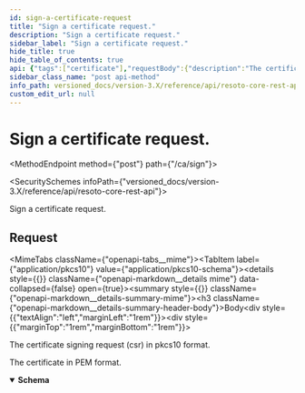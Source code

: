 ```yaml
---
id: sign-a-certificate-request
title: "Sign a certificate request."
description: "Sign a certificate request."
sidebar_label: "Sign a certificate request."
hide_title: true
hide_table_of_contents: true
api: {"tags":["certificate"],"requestBody":{"description":"The certificate signing request (csr) in pkcs10 format.","content":{"application/pkcs10":{"schema":{"type":"string","example":"-----BEGIN CERTIFICATE REQUEST-----\nMIICYDCCAUgCAQAwGzEZMBcGA1UEAwwQc29tZS5lbmdpbmVlcmluZzCCASIwDQYJ\nKoZIhvcNAQEBBQADggEPADCCAQoCggEBAM6QVB0C0G1yJRD1aWye8a1IscJa4cN4\n+PDWim+2qemCRpiIafgsict5AtlqmvDaYYs7uaLI8PLASMz0pnrxLaVbRVu5H7Ix\nKSh1Vz/WjsqTDNw5Q+qPpT/YPP5l02IrKrP/pdMNC0FYnDxr6Y4bXVuFqtMv+Zr2\namJSIpOET2wswo6MRflfiO9jh8mD5mdU+SqDHAvBpU7H3L4rd3cWyVsz3Q4cqpwa\nSDayhRMewxusI2MTj/uNEzZYTWiHb2TXUkYYSMYazdbVRUKFNWOsq+z1RPV1IUUe\ng0yjNS+tfYF0numPzwt9GNuB18O3X1G5rs2nHDRQL8pAbcy5Wjsuwf0CAwEAAaAA\nMA0GCSqGSIb3DQEBCwUAA4IBAQAuI5ijV9ahWtRhondwOYuYFMZL+i+tXPdn+O/B\nV7WFVdbaV13TpJ3giJBhCY3mlQ+Vb7BNDhgqdcsiXr4M1fDC0gf8J/GYA2s4yvrf\nfCqnFA97UET0AwpIA22+JZnZVs+FXqDsU2VMBgmGToU0QgzBSVi8/exSx3CWBgAk\nx2q98/r/Dhbi2KQkOYJ7yQx1t0416UiFB9xUnDIreg0k5chP5NF1YRbsatParYhG\nOviEEbELaTnWbmfnveBWjxAImv5w3tkF/dapH+QQ5yTIzDEl/UoG2pXC6QGRaRsp\nMft1XSBtZDykb6SrTTz/lUfjn3XX+zqQ7g466HvglAwqUfX1\n-----END CERTIFICATE REQUEST-----\n"}}}},"responses":{"200":{"description":"The certificate in PEM format.","content":{"application/x-pem-file":{"schema":{"type":"string","example":"-----BEGIN CERTIFICATE-----\nMIIDUjCCAjqgAwIBAgIUEtDMkiSa2FYM5LVhZiPlspro39owDQYJKoZIhvcNAQEL\nBQAweDELMAkGA1UEBhMCVVMxEzARBgNVBAgMCkNhbGlmb3JuaWExFjAUBgNVBAcM\nDVNhbiBGcmFuY2lzY28xHjAcBgNVBAoMFVNvbWUgRW5naW5lZXJpbmcgSW5jLjEc\nMBoGA1UEAwwTQ2xvdWRrZWVwZXIgUm9vdCBDQTAeFw0yMTEyMjIwOTQ1NDJaFw0y\nMjEyMjIwOTQ1NDJaMBsxGTAXBgNVBAMMEHNvbWUuZW5naW5lZXJpbmcwggEiMA0G\nCSqGSIb3DQEBAQUAA4IBDwAwggEKAoIBAQC5VIgOTR95jIxWJZHXUo6FUv4CyDn/\nfZWxZQmFXC8c6SqspRNpXMgZq+riTm+yQ1l/kc2xVpr5S8tVeFGGjzaCcf51DMSx\nj7SaUXP2oDtMi7e9wkfTaoN3z3erVwJl39znKQviEL8G7vYPCn7oDqt1HHry7ctN\ncrEMWYSQXUYe4s++K1q65VyGNBp6AcIrmefoH0pGARZs4MbvR74U44xsj25VFS+W\nM3YSomBv4oB4QkqlcVWOU/Tlx7Tq7ASfkSqEkUigKMx/QKrdeQHxCkEtmjbiHhOk\nVaCYsVbi8pVvE5URNrycvzJXGdimSL8pVZ8M89gUDoxUoiAneSswoRZrAgMBAAGj\nMTAvMA4GA1UdDwEB/wQEAwIFoDAdBgNVHSUEFjAUBggrBgEFBQcDAQYIKwYBBQUH\nAwIwDQYJKoZIhvcNAQELBQADggEBAA70yqOYfYtguJKji+IeIsZflNH2DH6lZ2Xe\nmv5suRbjuKEApSDUL59rpliT1dAcX6+cfKDQjzZ/7VWmp+XZmehGRlhRNWJMzsOz\nXv8/5l0LL59yN4w4FNq2cREcLj35RVYUU7lssNr/RNE9xNMHeqLdC4oW22PUi1lY\niq212G5yQTg31lVmzA9Uzvz+p/A8CG24tSBFbydSIogprmALS+5rnso0bWJ3Owf1\nCVz6Dc9UM4kBWDsb+iTffXwbgSDbG+lJ+9TEndcAzb7Zxs6ghMtv/PKR/tmw+O32\n3da9fAZE2eZoDvssH6LAUcFjtP9SFb8ZOdHJ15l279vzgCvWsvU=\n-----END CERTIFICATE-----\n"}}}}},"description":"Sign a certificate request.","method":"post","path":"/ca/sign","servers":[{"url":"https://{host}:{port}","variables":{"host":{"default":"localhost"},"port":{"default":"8900"}}}],"info":{"title":"Resoto Core REST API","version":"V1"},"postman":{"name":"Sign a certificate request.","description":{"type":"text/plain"},"url":{"path":["ca","sign"],"host":["{{baseUrl}}"],"query":[],"variable":[]},"header":[{"key":"Content-Type","value":"application/pkcs10"},{"key":"Accept","value":"application/x-pem-file"}],"method":"POST","body":{"mode":"raw","raw":"\"\""}}}
sidebar_class_name: "post api-method"
info_path: versioned_docs/version-3.X/reference/api/resoto-core-rest-api
custom_edit_url: null
---
```



<h1 className={"openapi__heading"}>Sign a certificate request.</h1>

<MethodEndpoint method={"post"} path={"/ca/sign"}></MethodEndpoint>

<SecuritySchemes infoPath={"versioned_docs/version-3.X/reference/api/resoto-core-rest-api"}></SecuritySchemes>

Sign a certificate request.

## Request

<MimeTabs className={"openapi-tabs__mime"}><TabItem label={"application/pkcs10"} value={"application/pkcs10-schema"}><details style={{}} className={"openapi-markdown__details mime"} data-collapsed={false} open={true}><summary style={{}} className={"openapi-markdown__details-summary-mime"}><h3 className={"openapi-markdown__details-summary-header-body"}>Body</h3></summary><div style={{"textAlign":"left","marginLeft":"1rem"}}><div style={{"marginTop":"1rem","marginBottom":"1rem"}}>

The certificate signing request (csr) in pkcs10 format.

</div></div><ul style={{"marginLeft":"1rem"}}><SchemaItem collapsible={false} name={"string"} required={false} schemaName={undefined} qualifierMessage={undefined} schema={{"type":"string","example":"-----BEGIN CERTIFICATE REQUEST-----\nMIICYDCCAUgCAQAwGzEZMBcGA1UEAwwQc29tZS5lbmdpbmVlcmluZzCCASIwDQYJ\nKoZIhvcNAQEBBQADggEPADCCAQoCggEBAM6QVB0C0G1yJRD1aWye8a1IscJa4cN4\n+PDWim+2qemCRpiIafgsict5AtlqmvDaYYs7uaLI8PLASMz0pnrxLaVbRVu5H7Ix\nKSh1Vz/WjsqTDNw5Q+qPpT/YPP5l02IrKrP/pdMNC0FYnDxr6Y4bXVuFqtMv+Zr2\namJSIpOET2wswo6MRflfiO9jh8mD5mdU+SqDHAvBpU7H3L4rd3cWyVsz3Q4cqpwa\nSDayhRMewxusI2MTj/uNEzZYTWiHb2TXUkYYSMYazdbVRUKFNWOsq+z1RPV1IUUe\ng0yjNS+tfYF0numPzwt9GNuB18O3X1G5rs2nHDRQL8pAbcy5Wjsuwf0CAwEAAaAA\nMA0GCSqGSIb3DQEBCwUAA4IBAQAuI5ijV9ahWtRhondwOYuYFMZL+i+tXPdn+O/B\nV7WFVdbaV13TpJ3giJBhCY3mlQ+Vb7BNDhgqdcsiXr4M1fDC0gf8J/GYA2s4yvrf\nfCqnFA97UET0AwpIA22+JZnZVs+FXqDsU2VMBgmGToU0QgzBSVi8/exSx3CWBgAk\nx2q98/r/Dhbi2KQkOYJ7yQx1t0416UiFB9xUnDIreg0k5chP5NF1YRbsatParYhG\nOviEEbELaTnWbmfnveBWjxAImv5w3tkF/dapH+QQ5yTIzDEl/UoG2pXC6QGRaRsp\nMft1XSBtZDykb6SrTTz/lUfjn3XX+zqQ7g466HvglAwqUfX1\n-----END CERTIFICATE REQUEST-----\n"}}></SchemaItem></ul></details></TabItem></MimeTabs><div><div><ApiTabs><TabItem label={"200"} value={"200"}><div>

The certificate in PEM format.

</div><div><MimeTabs className={"openapi-tabs__mime"} schemaType={"response"}><TabItem label={"application/x-pem-file"} value={"application/x-pem-file"}><SchemaTabs className={"openapi-tabs__schema"}><TabItem label={"Schema"} value={"Schema"}><details style={{}} className={"openapi-markdown__details response"} data-collapsed={false} open={true}><summary style={{}} className={"openapi-markdown__details-summary-response"}><strong>Schema</strong></summary><div style={{"textAlign":"left","marginLeft":"1rem"}}></div><ul style={{"marginLeft":"1rem"}}><SchemaItem collapsible={false} name={"string"} required={false} schemaName={undefined} qualifierMessage={undefined} schema={{"type":"string","example":"-----BEGIN CERTIFICATE-----\nMIIDUjCCAjqgAwIBAgIUEtDMkiSa2FYM5LVhZiPlspro39owDQYJKoZIhvcNAQEL\nBQAweDELMAkGA1UEBhMCVVMxEzARBgNVBAgMCkNhbGlmb3JuaWExFjAUBgNVBAcM\nDVNhbiBGcmFuY2lzY28xHjAcBgNVBAoMFVNvbWUgRW5naW5lZXJpbmcgSW5jLjEc\nMBoGA1UEAwwTQ2xvdWRrZWVwZXIgUm9vdCBDQTAeFw0yMTEyMjIwOTQ1NDJaFw0y\nMjEyMjIwOTQ1NDJaMBsxGTAXBgNVBAMMEHNvbWUuZW5naW5lZXJpbmcwggEiMA0G\nCSqGSIb3DQEBAQUAA4IBDwAwggEKAoIBAQC5VIgOTR95jIxWJZHXUo6FUv4CyDn/\nfZWxZQmFXC8c6SqspRNpXMgZq+riTm+yQ1l/kc2xVpr5S8tVeFGGjzaCcf51DMSx\nj7SaUXP2oDtMi7e9wkfTaoN3z3erVwJl39znKQviEL8G7vYPCn7oDqt1HHry7ctN\ncrEMWYSQXUYe4s++K1q65VyGNBp6AcIrmefoH0pGARZs4MbvR74U44xsj25VFS+W\nM3YSomBv4oB4QkqlcVWOU/Tlx7Tq7ASfkSqEkUigKMx/QKrdeQHxCkEtmjbiHhOk\nVaCYsVbi8pVvE5URNrycvzJXGdimSL8pVZ8M89gUDoxUoiAneSswoRZrAgMBAAGj\nMTAvMA4GA1UdDwEB/wQEAwIFoDAdBgNVHSUEFjAUBggrBgEFBQcDAQYIKwYBBQUH\nAwIwDQYJKoZIhvcNAQELBQADggEBAA70yqOYfYtguJKji+IeIsZflNH2DH6lZ2Xe\nmv5suRbjuKEApSDUL59rpliT1dAcX6+cfKDQjzZ/7VWmp+XZmehGRlhRNWJMzsOz\nXv8/5l0LL59yN4w4FNq2cREcLj35RVYUU7lssNr/RNE9xNMHeqLdC4oW22PUi1lY\niq212G5yQTg31lVmzA9Uzvz+p/A8CG24tSBFbydSIogprmALS+5rnso0bWJ3Owf1\nCVz6Dc9UM4kBWDsb+iTffXwbgSDbG+lJ+9TEndcAzb7Zxs6ghMtv/PKR/tmw+O32\n3da9fAZE2eZoDvssH6LAUcFjtP9SFb8ZOdHJ15l279vzgCvWsvU=\n-----END CERTIFICATE-----\n"}}></SchemaItem></ul></details></TabItem></SchemaTabs></TabItem></MimeTabs></div></TabItem></ApiTabs></div></div>
